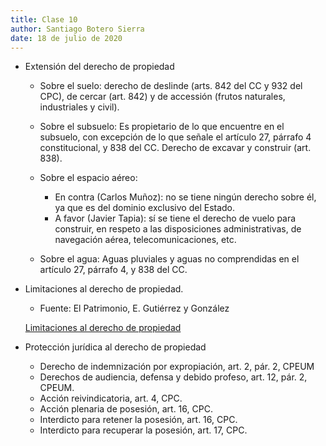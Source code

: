 ```yaml
---
title: Clase 10
author: Santiago Botero Sierra
date: 18 de julio de 2020
---
```


+ Extensión del derecho de propiedad
	- Sobre el suelo: derecho de deslinde (arts. 842 del CC y 932 del CPC),
		de cercar (art. 842) y de accessión (frutos naturales, industriales y
		civil).
	- Sobre el subsuelo: Es propietario de lo que encuentre en el subsuelo, con
		excepción de lo que señale el artículo 27, párrafo 4 constitucional, y
		838 del CC. Derecho de excavar y construir (art. 838).
	- Sobre el espacio aéreo:

		* En contra (Carlos Muñoz): no se tiene ningún derecho sobre él, ya que
			es del dominio exclusivo del Estado.
		* A favor (Javier Tapia): sí se tiene el derecho de vuelo para
			construir, en respeto a las disposiciones administrativas, de
			navegación aérea, telecomunicaciones, etc.

	- Sobre el agua: Aguas pluviales y aguas no comprendidas en el artículo 27,
		párrafo 4, y 838 del CC.

+ Limitaciones al derecho de propiedad.
	- Fuente: El Patrimonio, E. Gutiérrez y González

	[Limitaciones al derecho de propiedad](./img/2.LimitacionesPropiedad.jpg)

+ Protección jurídica al derecho de propiedad
	- Derecho de indemnización por expropiación, art. 2, pár. 2, CPEUM
	- Derechos de audiencia, defensa y debido profeso, art. 12, pár. 2, CPEUM.
	- Acción reivindicatoria, art. 4, CPC.
	- Acción plenaria de posesión, art. 16, CPC.
	- Interdicto para retener la posesión, art. 16, CPC.
	- Interdicto para recuperar la posesión, art. 17, CPC.

